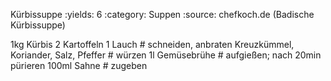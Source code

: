 Kürbissuppe
:yields: 6
:category: Suppen
:source: chefkoch.de (Badische Kürbissuppe)

1kg Kürbis
2 Kartoffeln
1 Lauch
# schneiden, anbraten
Kreuzkümmel, Koriander, Salz, Pfeffer
# würzen
1l Gemüsebrühe
# aufgießen; nach 20min pürieren
100ml Sahne
# zugeben

